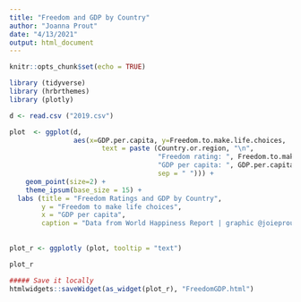 ```yaml
---
title: "Freedom and GDP by Country"
author: "Joanna Prout"
date: "4/13/2021"
output: html_document
---
```


```r
knitr::opts_chunk$set(echo = TRUE)

library (tidyverse)
library (hrbrthemes)
library (plotly)

d <- read.csv ("2019.csv")
```



```r
plot  <- ggplot(d, 
                aes(x=GDP.per.capita, y=Freedom.to.make.life.choices, 
                       text = paste (Country.or.region, "\n",
                                     "Freedom rating: ", Freedom.to.make.life.choices, "\n",
                                     "GDP per capita: ", GDP.per.capita, 
                                     sep = " "))) + 
    geom_point(size=2) +
    theme_ipsum(base_size = 15) +
  labs (title = "Freedom Ratings and GDP by Country",
        y = "Freedom to make life choices",
        x = "GDP per capita",
        caption = "Data from World Happiness Report | graphic @joieprout")
  
  
plot_r <- ggplotly (plot, tooltip = "text")

plot_r
```


```r
##### Save it locally
htmlwidgets::saveWidget(as_widget(plot_r), "FreedomGDP.html")

```

